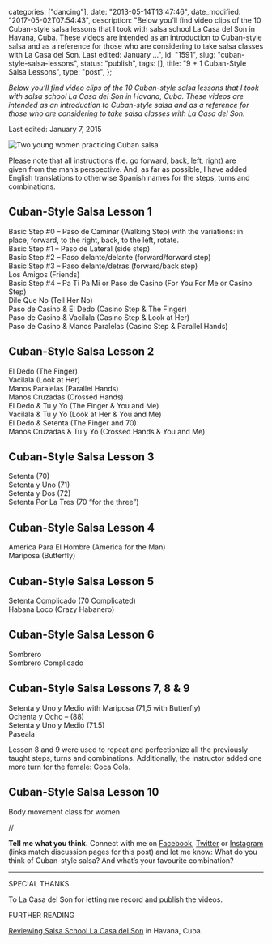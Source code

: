 
  categories: ["dancing"],
  date: "2013-05-14T13:47:46",
  date_modified: "2017-05-02T07:54:43",
  description:
    "Below you’ll find video clips of the 10 Cuban-style salsa lessons that I took with salsa school La Casa del Son in Havana, Cuba. These videos are intended as an introduction to Cuban-style salsa and as a reference for those who are considering to take salsa classes with La Casa del Son. Last edited: January …",
  id: "1591",
  slug: "cuban-style-salsa-lessons",
  status: "publish",
  tags: [],
  title: "9 + 1 Cuban-Style Salsa Lessons",
  type: "post",
};


_Below you’ll find video clips of the 10 Cuban-style salsa lessons that I took with salsa school La Casa del Son in Havana, Cuba. These videos are intended as an introduction to Cuban-style salsa and as a reference for those who are considering to take salsa classes with La Casa del Son._

Last edited: January 7, 2015

![Two young women practicing Cuban salsa](/pages/tsop/posts/cuban-style-salsa-lessons/cuban-salsa-lesson_1.jpg)

Please note that all instructions (f.e. go forward, back, left, right) are given from the man’s perspective. And, as far as possible, I have added English translations to otherwise Spanish names for the steps, turns and combinations.

## Cuban-Style Salsa Lesson 1

Basic Step #0 – Paso de Caminar (Walking Step) with the variations: in place, forward, to the right, back, to the left, rotate.\
Basic Step #1 – Paso de Lateral (side step)\
Basic Step #2 – Paso delante/delante (forward/forward step)\
Basic Step #3 – Paso delante/detras (forward/back step)\
Los Amigos (Friends)\
Basic Step #4 – Pa Ti Pa Mi or Paso de Casino (For You For Me or Casino Step)\
Dile Que No (Tell Her No)\
Paso de Casino & El Dedo (Casino Step & The Finger)\
Paso de Casino & Vacilala (Casino Step & Look at Her)\
Paso de Casino & Manos Paralelas (Casino Step & Parallel Hands)

## Cuban-Style Salsa Lesson 2

El Dedo (The Finger)\
Vacilala (Look at Her)\
Manos Paralelas (Parallel Hands)\
Manos Cruzadas (Crossed Hands)\
El Dedo & Tu y Yo (The Finger & You and Me)\
Vacilala & Tu y Yo (Look at Her & You and Me)\
El Dedo & Setenta (The Finger and 70)\
Manos Cruzadas & Tu y Yo (Crossed Hands & You and Me)

## Cuban-Style Salsa Lesson 3

Setenta (70)\
Setenta y Uno (71)\
Setenta y Dos (72)\
Setenta Por La Tres (70 “for the three”)

## Cuban-Style Salsa Lesson 4

America Para El Hombre (America for the Man)\
Mariposa (Butterfly)

## Cuban-Style Salsa Lesson 5

Setenta Complicado (70 Complicated)\
Habana Loco (Crazy Habanero)

## Cuban-Style Salsa Lesson 6

Sombrero\
Sombrero Complicado

## Cuban-Style Salsa Lessons 7, 8 & 9

Setenta y Uno y Medio with Mariposa (71,5 with Butterfly)\
Ochenta y Ocho – (88)\
Setenta y Uno y Medio (71.5)\
Paseala

Lesson 8 and 9 were used to repeat and perfectionize all the previously taught steps, turns and combinations. Additionally, the instructor added one more turn for the female: Coca Cola.

## Cuban-Style Salsa Lesson 10

Body movement class for women.

//

**Tell me what you think.** Connect with me on [Facebook](https://www.facebook.com/thespinoffproject/photos/a.848930185138868.1073741832.443190319046192/861800153851871/), [Twitter](https://twitter.com/mirhamasala/status/544765038834102272) or [Instagram](http://instagram.com/p/xjhJq2EyGQ/) (links match discussion pages for this post) and let me know: What do you think of Cuban-style salsa? And what’s your favourite combination?

---

SPECIAL THANKS

To La Casa del Son for letting me record and publish the videos.

FURTHER READING

[Reviewing Salsa School La Casa del Son](/tsop/posts/casa-son/) in Havana, Cuba.
